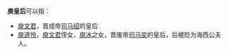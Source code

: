 '''庾皇后'''可以指：
*[[庾文君|庾文君]]，晋成帝[[司马绍|司马绍]]的皇后
*[[庾道怜|庾道怜]]，[[庾文君|庾文君]]侄女，[[庾冰|庾冰]]之女，晋废帝[[司马奕|司马奕]]的皇后，后被贬为海西公夫人。
{{disambig|Cat=三字封號消歧義}}